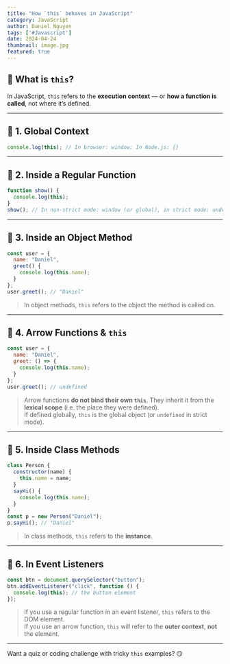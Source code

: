 ```yaml
---
title: "How `this` behaves in JavaScript"
category: JavaScript
author: Daniel Nguyen
tags: ['#Javascript']
date: 2024-04-24
thumbnail: image.jpg
featured: true
---
```



## 🔹 What is `this`?

In JavaScript, `this` refers to the **execution context** — or **how a function is called**, not where it’s defined.

---

## 🔸 1. **Global Context**
```js
console.log(this); // In browser: window; In Node.js: {}
```

---

## 🔸 2. **Inside a Regular Function**
```js
function show() {
  console.log(this);
}
show(); // In non-strict mode: window (or global), in strict mode: undefined
```

---

## 🔸 3. **Inside an Object Method**
```js
const user = {
  name: "Daniel",
  greet() {
    console.log(this.name);
  }
};
user.greet(); // "Daniel"
```

> In object methods, `this` refers to the object the method is called on.

---

## 🔸 4. **Arrow Functions & `this`**
```js
const user = {
  name: "Daniel",
  greet: () => {
    console.log(this.name);
  }
};
user.greet(); // undefined
```

> Arrow functions **do not bind their own `this`**. They inherit it from the **lexical scope** (i.e. the place they were defined).  
> If defined globally, `this` is the global object (or `undefined` in strict mode).

---

## 🔸 5. **Inside Class Methods**
```js
class Person {
  constructor(name) {
    this.name = name;
  }
  sayHi() {
    console.log(this.name);
  }
}
const p = new Person("Daniel");
p.sayHi(); // "Daniel"
```

> In class methods, `this` refers to the **instance**.

---

## 🔸 6. **In Event Listeners**
```js
const btn = document.querySelector("button");
btn.addEventListener("click", function () {
  console.log(this); // the button element
});
```

> If you use a regular function in an event listener, `this` refers to the DOM element.  
> If you use an arrow function, `this` will refer to the **outer context**, **not** the element.

---

Want a quiz or coding challenge with tricky `this` examples? 😏